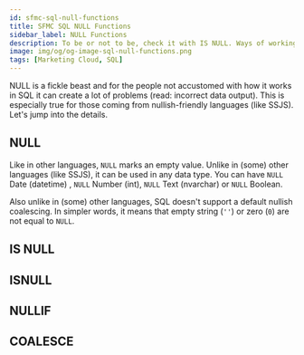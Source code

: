 ```yaml
---
id: sfmc-sql-null-functions
title: SFMC SQL NULL Functions
sidebar_label: NULL Functions
description: To be or not to be, check it with IS NULL. Ways of working with NULL values in SFMC SQL.
image: img/og/og-image-sql-null-functions.png
tags: [Marketing Cloud, SQL]
---
```



<LeadText content='To be or not to be, check it with IS NULL. Ways of working with NULL values in SFMC SQL.' />

NULL is a fickle beast and for the people not accustomed with how it works in SQL it can create a lot of problems (read: incorrect data output). This is especially true for those coming from nullish-friendly languages (like SSJS). Let's jump into the details.

## NULL

Like in other languages, `NULL` marks an empty value. Unlike in (some) other languages (like SSJS), it can be used in any data type. You can have `NULL` Date (datetime) , `NULL` Number (int), `NULL` Text (nvarchar) or `NULL` Boolean.

Also unlike in (some) other languages, SQL doesn't support a default nullish coalescing. In simpler words, it means that empty string (`''`) or zero (`0`) are not equal to `NULL`.

## IS NULL

## ISNULL

## NULLIF

## COALESCE